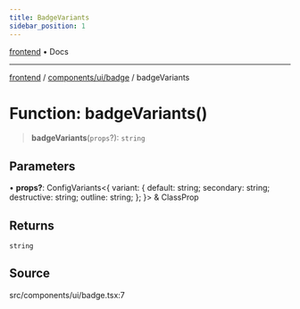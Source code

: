 ```yaml
---
title: BadgeVariants
sidebar_position: 1
---
```


[frontend](../../../..) • Docs

***

[frontend](../../../..) / [components/ui/badge](..) / badgeVariants

# Function: badgeVariants()

> **badgeVariants**(`props`?): `string`

## Parameters

• **props?**: ConfigVariants\<\{ variant: \{ default: string; secondary: string; destructive: string; outline: string; \}; \}\> & ClassProp

## Returns

`string`

## Source

src/components/ui/badge.tsx:7
